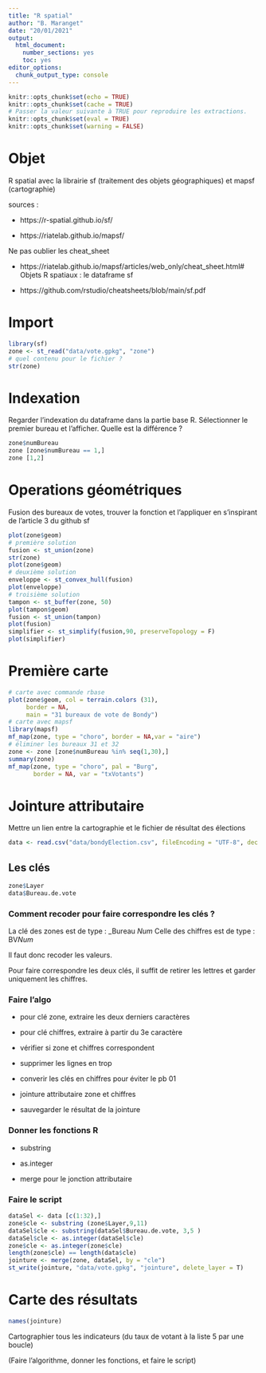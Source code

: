 ```yaml
---
title: "R spatial"
author: "B. Maranget"
date: "20/01/2021"
output: 
  html_document: 
    number_sections: yes
    toc: yes
editor_options: 
  chunk_output_type: console
---
```



```r
knitr::opts_chunk$set(echo = TRUE)
knitr::opts_chunk$set(cache = TRUE)
# Passer la valeur suivante à TRUE pour reproduire les extractions.
knitr::opts_chunk$set(eval = TRUE)
knitr::opts_chunk$set(warning = FALSE)
```

# Objet

R spatial avec la librairie sf (traitement des objets géographiques) et mapsf (cartographie)


sources :

- https://r-spatial.github.io/sf/

- https://riatelab.github.io/mapsf/

Ne pas oublier les cheat_sheet

- https://riatelab.github.io/mapsf/articles/web_only/cheat_sheet.html# Objets R spatiaux : le dataframe sf

- https://github.com/rstudio/cheatsheets/blob/main/sf.pdf

# Import


```r
library(sf)
zone <- st_read("data/vote.gpkg", "zone")
# quel contenu pour le fichier ?
str(zone)
```


# Indexation

Regarder l'indexation du dataframe dans la partie base R.
Sélectionner le premier bureau et l'afficher.
Quelle est la différence ?


```r
zone$numBureau
zone [zone$numBureau == 1,]
zone [1,2]
```


# Operations géométriques

Fusion des bureaux de votes, trouver la fonction et l'appliquer en s'inspirant de l'article 3 du github sf


```r
plot(zone$geom)
# première solution
fusion <- st_union(zone)
str(zone)
plot(zone$geom)
# deuxième solution
enveloppe <- st_convex_hull(fusion)
plot(enveloppe)
# troisième solution
tampon <- st_buffer(zone, 50)
plot(tampon$geom)
fusion <- st_union(tampon)
plot(fusion)
simplifier <- st_simplify(fusion,90, preserveTopology = F)
plot(simplifier)
```


# Première carte



```r
# carte avec commande rbase
plot(zone$geom, col = terrain.colors (31),
     border = NA,
     main = "31 bureaux de vote de Bondy")
# carte avec mapsf
library(mapsf)
mf_map(zone, type = "choro", border = NA,var = "aire")
# éliminer les bureaux 31 et 32
zone <- zone [zone$numBureau %in% seq(1,30),]
summary(zone)
mf_map(zone, type = "choro", pal = "Burg",
       border = NA, var = "txVotants")
```


# Jointure attributaire


Mettre un lien entre la cartographie et le fichier de résultat des élections

```r
data <- read.csv("data/bondyElection.csv", fileEncoding = "UTF-8", dec = ",")
```



## Les clés

```r
zone$Layer
data$Bureau.de.vote
```

### Comment recoder pour faire correspondre les clés ?

La clé des zones est de type : _Bureau *Num*
Celle des chiffres est de type : BV*Num*

Il faut donc recoder les valeurs.

Pour faire correspondre les deux clés, il suffit de retirer les lettres et garder uniquement les chiffres.

### Faire l'algo


- pour clé zone, extraire les deux derniers caractères

- pour clé chiffres, extraire à partir du 3e caractère

- vérifier si zone et chiffres correspondent

- supprimer les lignes en trop

- converir les clés en chiffres pour éviter le pb 01

- jointure attributaire zone et chiffres

- sauvegarder le résultat de la jointure

### Donner les fonctions R

- substring

- as.integer

- merge pour le jonction attributaire

### Faire le script

```r
dataSel <- data [c(1:32),]
zone$cle <- substring (zone$Layer,9,11)
dataSel$cle <- substring(dataSel$Bureau.de.vote, 3,5 )
dataSel$cle <- as.integer(dataSel$cle)
zone$cle <- as.integer(zone$cle)
length(zone$cle) == length(data$cle)
jointure <- merge(zone, dataSel, by = "cle")
st_write(jointure, "data/vote.gpkg", "jointure", delete_layer = T)
```


# Carte des résultats

```r
names(jointure)
```

Cartographier tous les indicateurs (du taux de votant à la liste 5 par une boucle)

(Faire l'algorithme, donner les fonctions, et faire le script)
